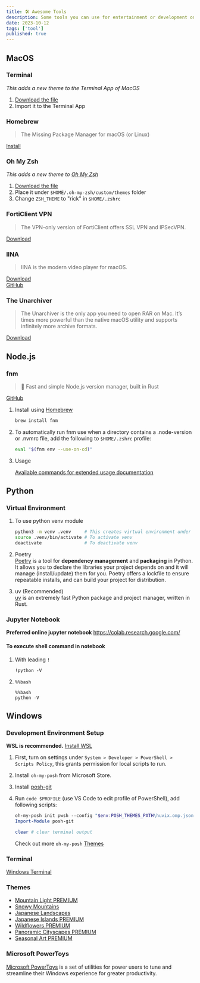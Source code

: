 ```yaml
---
title: 🛠️ Awesome Tools
description: Some tools you can use for entertainment or development on MacOS and Windows
date: 2023-10-12
tags: ['tool']
published: true
---
```


## MacOS

### Terminal

_This adds a new theme to the Terminal App of MacOS_

1. [Download the file](/assets/rick.terminal)
1. Import it to the Terminal App

### Homebrew

> The Missing Package Manager for macOS (or Linux)

[Install](https://brew.sh/)

### Oh My Zsh

_This adds a new theme to [Oh My Zsh](https://ohmyz.sh)_

1. [Download the file](/assets/rick.zsh-theme)
1. Place it under `$HOME/.oh-my-zsh/custom/themes` folder
1. Change `ZSH_THEME` to "rick" in `$HOME/.zshrc`

### FortiClient VPN

> The VPN-only version of FortiClient offers SSL VPN and IPSecVPN.

[Download](https://www.fortinet.com/support/product-downloads#vpn)

### IINA

> IINA is the modern video player for macOS.

[Download](https://iina.io/) \
[GitHub](https://github.com/iina/iina)

### The Unarchiver

> The Unarchiver is the only app you need to open RAR on Mac. It’s times more powerful than the native macOS utility and supports infinitely more archive formats.

[Download](https://theunarchiver.com/)

## Node.js

### fnm

> 🚀 Fast and simple Node.js version manager, built in Rust

[GitHub](https://github.com/Schniz/fnm)

1. Install using [Homebrew](https://brew.sh/)

   ```sh
   brew install fnm
   ```

1. To automatically run fnm use when a directory contains a .node-version or .nvmrc file, add the following to `$HOME/.zshrc` profile:

   ```sh
   eval "$(fnm env --use-on-cd)"
   ```

1. Usage

   [Available commands for extended usage documentation](https://github.com/Schniz/fnm/blob/master/docs/commands.md)

## Python

### Virtual Environment

1. To use python venv module

   ```sh
   python3 -m venv .venv     # This creates virtual environment under current working directory in `.venv` folder
   source .venv/bin/activate # To activate venv
   deactivate                # To deactivate venv
   ```

1. Poetry \
   [Poetry](https://python-poetry.org/) is a tool for **dependency management** and **packaging** in Python. It allows you to declare the libraries your project depends on and it will manage (install/update) them for you. Poetry offers a lockfile to ensure repeatable installs, and can build your project for distribution.
1. uv (Recommended) \
   [uv](https://docs.astral.sh/uv/) is an extremely fast Python package and project manager, written in Rust.

### Jupyter Notebook

**Preferred online jupyter notebook**
https://colab.research.google.com/

#### To execute shell command in notebook

1. With leading `!`

   ```ipynb /!/
   !python -V
   ```

1. `%%bash`

   ```ipynb {1}
   %%bash
   python -V
   ```

## Windows

### Development Environment Setup

**WSL is recommended.** [Install WSL](/blog/2024-09-17)

1. First, turn on settings under `System > Developer > PowerShell > Scripts Policy`, this grants permission for local scripts to run.
1. Install `oh-my-posh` from Microsoft Store.
1. Install [posh-git](https://github.com/dahlbyk/posh-git)
1. Run `code $PROFILE` (use VS Code to edit profile of PowerShell), add following scripts:

   ```ps1
   oh-my-posh init pwsh --config "$env:POSH_THEMES_PATH\huvix.omp.json" | Invoke-Expression
   Import-Module posh-git

   clear # clear terminal output
   ```

   Check out more `oh-my-posh` [Themes](https://ohmyposh.dev/docs/themes)

### Terminal

[Windows Terminal](https://apps.microsoft.com/detail/9N0DX20HK701)

### Themes

- [Mountain Light PREMIUM](https://apps.microsoft.com/detail/9NDSDFS8K786)
- [Snowy Mountains](https://apps.microsoft.com/detail/9ncc12h4qbnv)
- [Japanese Landscapes](https://apps.microsoft.com/detail/9n397lzfq44n)
- [Japanese Islands PREMIUM](https://apps.microsoft.com/detail/9p8z7dt3n2gn)
- [Wildflowers PREMIUM](https://apps.microsoft.com/detail/9njvsxjsp278)
- [Panoramic Cityscapes PREMIUM](https://apps.microsoft.com/detail/9n5mtn76v9nv)
- [Seasonal Art PREMIUM](https://apps.microsoft.com/detail/9n5k6fvj26sd)

### Microsoft PowerToys

[Microsoft PowerToys](https://learn.microsoft.com/en-us/windows/powertoys/) is a set of utilities for power users to tune and streamline their Windows experience for greater productivity.
